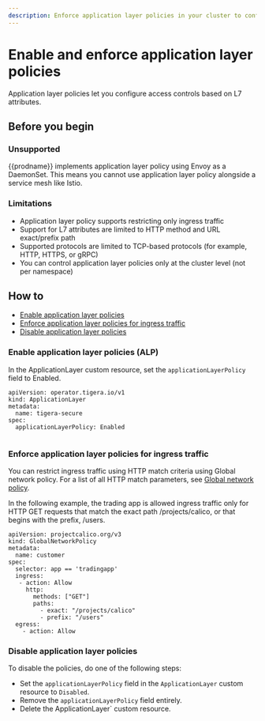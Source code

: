 ```yaml
---
description: Enforce application layer policies in your cluster to configure access controls based on L7 attributes.
---
```


# Enable and enforce application layer policies

Application layer policies let you configure access controls based on L7 attributes. 

## Before you begin

### Unsupported
{{prodname}} implements application layer policy using Envoy as a DaemonSet. This means you cannot use application layer policy alongside a service mesh like Istio.

### Limitations
- Application layer policy supports restricting only ingress traffic
- Support for L7 attributes are limited to HTTP method and URL exact/prefix path 
- Supported protocols are limited to TCP-based protocols (for example, HTTP, HTTPS, or gRPC)
- You can control application layer policies only at the cluster level (not per namespace) 

## How to
- [Enable application layer policies](#enable-application-layer-policies)
- [Enforce application layer policies for ingress traffic](#enforce-application-layer-policies-for-ingress-traffic)
- [Disable application layer policies](#disable-application-layer-policies)

### Enable application layer policies (ALP)
In the ApplicationLayer custom resource, set the `applicationLayerPolicy` field to Enabled.

```                                                                                           
apiVersion: operator.tigera.io/v1
kind: ApplicationLayer
metadata:
  name: tigera-secure 
spec:
  applicationLayerPolicy: Enabled
  
```

### Enforce application layer policies for ingress traffic

You can restrict ingress traffic using HTTP match criteria using Global network policy. 
For a list of all HTTP match parameters, see [Global network policy](/reference/resources/globalnetworkpolicy.mdx).

In the following example, the trading app is allowed ingress traffic only for HTTP GET requests that match the exact path /projects/calico, or that begins with the prefix, /users.

```
apiVersion: projectcalico.org/v3
kind: GlobalNetworkPolicy
metadata:
  name: customer
spec:
  selector: app == 'tradingapp'
  ingress:
   - action: Allow
     http:
       methods: ["GET"]
       paths:
         - exact: "/projects/calico"
         - prefix: "/users"
  egress:
    - action: Allow
```
### Disable application layer policies

To disable the policies, do one of the following steps:
 - Set the `applicationLayerPolicy` field in the `ApplicationLayer` custom resource to `Disabled`.
 - Remove the `applicationLayerPolicy` field entirely.
 - Delete the ApplicationLayer` custom resource.